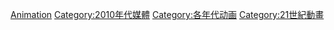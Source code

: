 {{Decadenav|動畫}}

[[Category:2010年代藝術|Animation]]
[[Category:2010年代媒體|Category:2010年代媒體]]
[[Category:各年代动画|Category:各年代动画]]
[[Category:21世紀動畫|Category:21世紀動畫]]